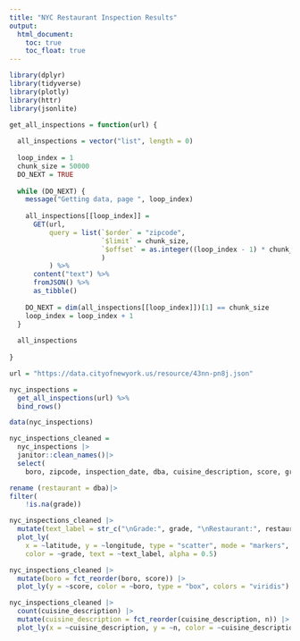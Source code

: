 ```yaml
---
title: "NYC Restaurant Inspection Results"
output: 
  html_document:
    toc: true
    toc_float: true 
---
```

```r
library(dplyr)
library(tidyverse)
library(plotly)
library(httr)
library(jsonlite)
```

```r
get_all_inspections = function(url) {
  
  all_inspections = vector("list", length = 0)
  
  loop_index = 1
  chunk_size = 50000
  DO_NEXT = TRUE
  
  while (DO_NEXT) {
    message("Getting data, page ", loop_index)
    
    all_inspections[[loop_index]] = 
      GET(url,
          query = list(`$order` = "zipcode",
                       `$limit` = chunk_size,
                       `$offset` = as.integer((loop_index - 1) * chunk_size)
                       )
          ) %>%
      content("text") %>%
      fromJSON() %>%
      as_tibble()
    
    DO_NEXT = dim(all_inspections[[loop_index]])[1] == chunk_size
    loop_index = loop_index + 1
  }
  
  all_inspections
  
}

url = "https://data.cityofnewyork.us/resource/43nn-pn8j.json"

nyc_inspections = 
  get_all_inspections(url) %>%
  bind_rows() 
```

```r
data(nyc_inspections)

nyc_inspections_cleaned = 
  nyc_inspections |> 
  janitor::clean_names()|>
  select(
    boro, zipcode, inspection_date, dba, cuisine_description, score, grade,latitude, longitude) |>

rename (restaurant = dba)|>
filter(
    !is.na(grade))
```

```r
nyc_inspections_cleaned |>
  mutate(text_label = str_c("\nGrade:", grade, "\nRestaurant:", restaurant)) |> 
  plot_ly(
    x = ~latitude, y = ~longitude, type = "scatter", mode = "markers",
    color = ~grade, text = ~text_label, alpha = 0.5)
```

```r
nyc_inspections_cleaned |> 
  mutate(boro = fct_reorder(boro, score)) |> 
  plot_ly(y = ~score, color = ~boro, type = "box", colors = "viridis")
```

```r
nyc_inspections_cleaned |> 
  count(cuisine_description) |> 
  mutate(cuisine_description = fct_reorder(cuisine_description, n)) |> 
  plot_ly(x = ~cuisine_description, y = ~n, color = ~cuisine_description, type = "bar", colors = "viridis")
```

